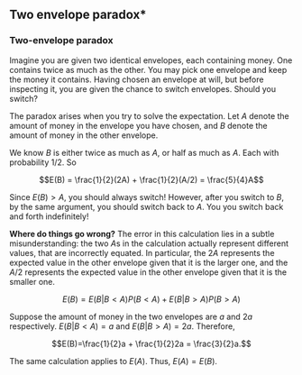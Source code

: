 ## Two envelope paradox*

::: {#exm-two-envelope}
### Two-envelope paradox

Imagine you are given two identical envelopes, each containing money.
One contains twice as much as the other. You may pick one envelope and
keep the money it contains. Having chosen an envelope at will, but
before inspecting it, you are given the chance to switch envelopes.
Should you switch?
:::

The paradox arises when you try to solve the expectation. Let $A$ denote
the amount of money in the envelope you have chosen, and $B$ denote the
amount of money in the other envelope.

We know $B$ is either twice as much as $A$, or half as much as $A$. Each
with probability $1/2$. So

$$E(B) = \frac{1}{2}(2A) + \frac{1}{2}(A/2) = \frac{5}{4}A$$

Since $E(B)>A$, you should always switch! However, after you switch to
$B$, by the same argument, you should switch back to $A$. You you switch
back and forth indefinitely!

**Where do things go wrong?** The error in this calculation lies in a
subtle misunderstanding: the two $A$s in the calculation actually
represent different values, that are incorrectly equated. In particular,
the $2A$ represents the expected value in the other envelope given that
it is the larger one, and the $A/2$ represents the expected value in the
other envelope given that it is the smaller one.

$$E(B) = E(B|B<A)P(B<A) + E(B|B>A)P(B>A)$$

Suppose the amount of money in the two envelopes are $a$ and $2a$
respectively. $E(B|B<A)=a$ and $E(B|B>A)=2a$. Therefore,

$$E(B)=\frac{1}{2}a + \frac{1}{2}2a = \frac{3}{2}a.$$

The same calculation applies to $E(A)$. Thus, $E(A)=E(B)$.
